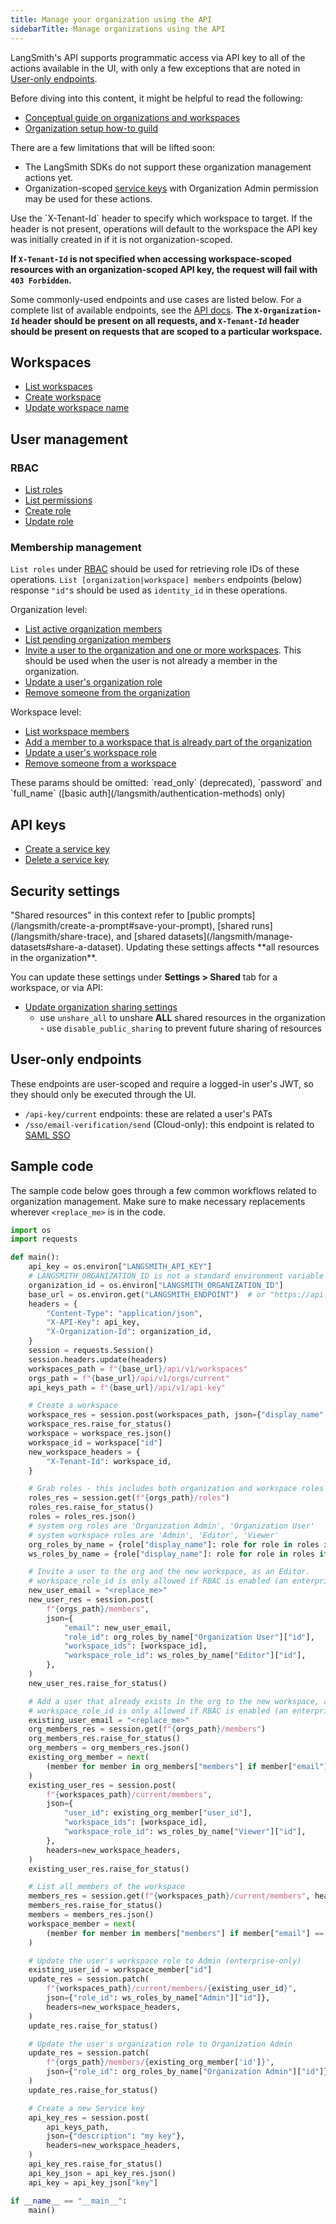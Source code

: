 ```yaml
---
title: Manage your organization using the API
sidebarTitle: Manage organizations using the API
---
```


LangSmith's API supports programmatic access via API key to all of the actions available in the UI, with only a few exceptions that are noted in [User-only endpoints](#user-only-endpoints).

<Check>
Before diving into this content, it might be helpful to read the following:

* [Conceptual guide on organizations and workspaces](/langsmith/administration-overview)
* [Organization setup how-to guild](/langsmith/set-up-a-workspace#set-up-an-organization)
</Check>

<Note>
There are a few limitations that will be lifted soon:

* The LangSmith SDKs do not support these organization management actions yet.
* Organization-scoped [service keys](/langsmith/administration-overview#service-keys) with Organization Admin permission may be used for these actions.
</Note>

<Warning>
Use the `X-Tenant-Id` header to specify which workspace to target. If the header is not present, operations will default to the workspace the API key was initially created in if it is not organization-scoped.

**If `X-Tenant-Id` is not specified when accessing workspace-scoped resources with an organization-scoped API key, the request will fail with `403 Forbidden`.**
</Warning>

Some commonly-used endpoints and use cases are listed below. For a complete list of available endpoints, see the [API docs](https://api.smith.langchain.com/redoc). **The `X-Organization-Id` header should be present on all requests, and `X-Tenant-Id` header should be present on requests that are scoped to a particular workspace.**

## Workspaces

* [List workspaces](https://api.smith.langchain.com/redoc#tag/workspaces/operation/list_workspaces_api_v1_workspaces_get)
* [Create workspace](https://api.smith.langchain.com/redoc#tag/workspaces/operation/create_workspace_api_v1_workspaces_post)
* [Update workspace name](https://api.smith.langchain.com/redoc#tag/workspaces/operation/patch_workspace_api_v1_workspaces__workspace_id__patch)

## User management

### RBAC

* [List roles](https://api.smith.langchain.com/redoc#tag/orgs/operation/list_organization_roles_api_v1_orgs_current_roles_get)
* [List permissions](https://api.smith.langchain.com/redoc#tag/orgs/operation/update_organization_roles_api_v1_orgs_current_roles__role_id__patch)
* [Create role](https://api.smith.langchain.com/redoc#tag/orgs/operation/create_organization_roles_api_v1_orgs_current_roles_post)
* [Update role](https://api.smith.langchain.com/redoc#tag/orgs/operation/update_organization_roles_api_v1_orgs_current_roles__role_id__patch)

### Membership management

`List roles` under [RBAC](#rbac) should be used for retrieving role IDs of these operations. `List [organization|workspace] members` endpoints (below) response `"id"`s should be used as `identity_id` in these operations.

Organization level:

* [List active organization members](https://api.smith.langchain.com/redoc#tag/orgs/operation/get_current_active_org_members_api_v1_orgs_current_members_active_get)
* [List pending organization members](https://api.smith.langchain.com/redoc#tag/orgs/operation/get_current_pending_org_members_api_v1_orgs_current_members_pending_get)
* [Invite a user to the organization and one or more workspaces](https://api.smith.langchain.com/redoc#tag/orgs/operation/add_members_to_current_org_batch_api_v1_orgs_current_members_batch_post). This should be used when the user is not already a member in the organization.
* [Update a user's organization role](https://api.smith.langchain.com/redoc#tag/workspaces/operation/add_member_to_current_workspace_api_v1_workspaces_current_members_post)
* [Remove someone from the organization](https://api.smith.langchain.com/redoc#tag/orgs/operation/remove_member_from_current_org_api_v1_orgs_current_members__identity_id__delete)

Workspace level:

* [List workspace members](https://api.smith.langchain.com/redoc#tag/workspaces/operation/get_current_workspace_members_api_v1_workspaces_current_members_get)
* [Add a member to a workspace that is already part of the organization](https://api.smith.langchain.com/redoc#tag/workspaces/operation/add_member_to_current_workspace_api_v1_workspaces_current_members_post)
* [Update a user's workspace role](https://api.smith.langchain.com/redoc#tag/workspaces/operation/add_member_to_current_workspace_api_v1_workspaces_current_members_post)
* [Remove someone from a workspace](https://api.smith.langchain.com/redoc#tag/workspaces/operation/delete_current_workspace_member_api_v1_workspaces_current_members__identity_id__delete)

<Note>
These params should be omitted: `read_only` (deprecated), `password` and `full_name` ([basic auth](/langsmith/authentication-methods) only)
</Note>

## API keys

* [Create a service key](https://api.smith.langchain.com/redoc#tag/api-key/operation/generate_api_key_api_v1_api_key_post)
* [Delete a service key](https://api.smith.langchain.com/redoc#tag/api-key/operation/delete_api_key_api_v1_api_key__api_key_id__delete)

## Security settings

<Note>
"Shared resources" in this context refer to [public prompts](/langsmith/create-a-prompt#save-your-prompt), [shared runs](/langsmith/share-trace), and [shared datasets](/langsmith/manage-datasets#share-a-dataset).
</Note>

<Warning>
Updating these settings affects **all resources in the organization**.
</Warning>

You can update these settings under **Settings > Shared** tab for a workspace, or via API:
* [Update organization sharing settings](https://api.smith.langchain.com/redoc#tag/orgs/operation/update_current_organization_info_api_v1_orgs_current_info_patch)
  * use `unshare_all` to unshare **ALL** shared resources in the organization - use `disable_public_sharing` to prevent future sharing of resources

## User-only endpoints

These endpoints are user-scoped and require a logged-in user's JWT, so they should only be executed through the UI.

* `/api-key/current` endpoints: these are related a user's PATs
* `/sso/email-verification/send` (Cloud-only): this endpoint is related to [SAML SSO](/langsmith/user-management)

## Sample code

The sample code below goes through a few common workflows related to organization management. Make sure to make necessary replacements wherever `<replace_me>` is in the code.

```python
import os
import requests

def main():
    api_key = os.environ["LANGSMITH_API_KEY"]
    # LANGSMITH_ORGANIZATION_ID is not a standard environment variable in the SDK, just used for this example
    organization_id = os.environ["LANGSMITH_ORGANIZATION_ID"]
    base_url = os.environ.get("LANGSMITH_ENDPOINT")  # or "https://api.smith.langchain.com". Update appropriately for self-hosted installations or the EU region
    headers = {
        "Content-Type": "application/json",
        "X-API-Key": api_key,
        "X-Organization-Id": organization_id,
    }
    session = requests.Session()
    session.headers.update(headers)
    workspaces_path = f"{base_url}/api/v1/workspaces"
    orgs_path = f"{base_url}/api/v1/orgs/current"
    api_keys_path = f"{base_url}/api/v1/api-key"

    # Create a workspace
    workspace_res = session.post(workspaces_path, json={"display_name": "My Workspace"})
    workspace_res.raise_for_status()
    workspace = workspace_res.json()
    workspace_id = workspace["id"]
    new_workspace_headers = {
        "X-Tenant-Id": workspace_id,
    }

    # Grab roles - this includes both organization and workspace roles
    roles_res = session.get(f"{orgs_path}/roles")
    roles_res.raise_for_status()
    roles = roles_res.json()
    # system org roles are 'Organization Admin', 'Organization User'
    # system workspace roles are 'Admin', 'Editor', 'Viewer'
    org_roles_by_name = {role["display_name"]: role for role in roles if role["access_scope"] == "organization"}
    ws_roles_by_name = {role["display_name"]: role for role in roles if role["access_scope"] == "workspace"}

    # Invite a user to the org and the new workspace, as an Editor.
    # workspace_role_id is only allowed if RBAC is enabled (an enterprise feature).
    new_user_email = "<replace_me>"
    new_user_res = session.post(
        f"{orgs_path}/members",
        json={
            "email": new_user_email,
            "role_id": org_roles_by_name["Organization User"]["id"],
            "workspace_ids": [workspace_id],
            "workspace_role_id": ws_roles_by_name["Editor"]["id"],
        },
    )
    new_user_res.raise_for_status()

    # Add a user that already exists in the org to the new workspace, as a Viewer.
    # workspace_role_id is only allowed if RBAC is enabled (an enterprise feature).
    existing_user_email = "<replace_me>"
    org_members_res = session.get(f"{orgs_path}/members")
    org_members_res.raise_for_status()
    org_members = org_members_res.json()
    existing_org_member = next(
        (member for member in org_members["members"] if member["email"] == existing_user_email), None
    )
    existing_user_res = session.post(
        f"{workspaces_path}/current/members",
        json={
            "user_id": existing_org_member["user_id"],
            "workspace_ids": [workspace_id],
            "workspace_role_id": ws_roles_by_name["Viewer"]["id"],
        },
        headers=new_workspace_headers,
    )
    existing_user_res.raise_for_status()

    # List all members of the workspace
    members_res = session.get(f"{workspaces_path}/current/members", headers=new_workspace_headers)
    members_res.raise_for_status()
    members = members_res.json()
    workspace_member = next(
        (member for member in members["members"] if member["email"] == existing_user_email), None
    )

    # Update the user's workspace role to Admin (enterprise-only)
    existing_user_id = workspace_member["id"]
    update_res = session.patch(
        f"{workspaces_path}/current/members/{existing_user_id}",
        json={"role_id": ws_roles_by_name["Admin"]["id"]},
        headers=new_workspace_headers,
    )
    update_res.raise_for_status()

    # Update the user's organization role to Organization Admin
    update_res = session.patch(
        f"{orgs_path}/members/{existing_org_member['id']}",
        json={"role_id": org_roles_by_name["Organization Admin"]["id"]},
    )
    update_res.raise_for_status()

    # Create a new Service key
    api_key_res = session.post(
        api_keys_path,
        json={"description": "my key"},
        headers=new_workspace_headers,
    )
    api_key_res.raise_for_status()
    api_key_json = api_key_res.json()
    api_key = api_key_json["key"]

if __name__ == "__main__":
    main()
```
